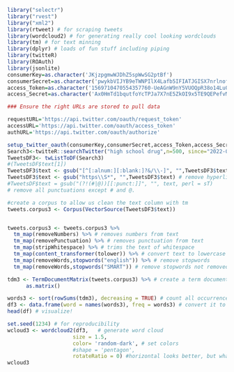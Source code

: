 ```r
library("selectr")
library("rvest")
library("xml2")
library(rtweet) # for scraping tweets
library(wordcloud2) # for generating really cool looking wordclouds
library(tm) # for text minning
library(dplyr) # loads of fun stuff including piping
library(twitteR)
library(ROAuth)
library(jsonlite)
consumerKey=as.character('JKjzpgmwWJDhZ5spWwSG2ptBf')
consumerSecret=as.character('pwykbVIJYB9eTWNPIlX4Lafb5IFIATJGISX7nrlnof1xEl963x')
access_Token=as.character('1569710470554357760-UeAGnW9nY5VUOQpR38o14Lu0u1m01X')
access_Secret=as.character('Ax0HmTd1bqutfoYcTPJa7X7nE5ZkOI9x5TE9QEPefvM0l')

### Ensure the right URLs are stored to pull data

requestURL='https://api.twitter.com/oauth/request_token'
accessURL='https://api.twitter.com/oauth/access_token'
authURL='https://api.twitter.com/oauth/authorize'

setup_twitter_oauth(consumerKey,consumerSecret,access_Token,access_Secret)
Search3<-twitteR::searchTwitter("high school drug",n=500, since="2022-01-01")
TweetsDF3<- twListToDF(Search3)
#(TweetsDF$text[1])
TweetsDF3$text <- gsub("[^[:alnum:][:blank:]?&/\\-]", "",TweetsDF3$text) # remove alphanumeric characters 
TweetsDF3$text <- gsub("https\\S*", "",TweetsDF3$text) # remove hyperlinks
#TweetsDF$text = gsub("(?!(#|@))[[:punct:]]", "", text, perl = sT) 
# remove all punctuations except # and @. 

#create a corpus to allow us clean the text column with tm
tweets.corpus3 <- Corpus(VectorSource(TweetsDF3$text))


tweets.corpus3 <- tweets.corpus3 %>%
  tm_map(removeNumbers) %>% # removes numbers from text
  tm_map(removePunctuation) %>% # removes punctuation from text
  tm_map(stripWhitespace) %>% # trims the text of whitespace
  tm_map(content_transformer(tolower)) %>% # convert text to lowercase
  tm_map(removeWords,stopwords("english")) %>% # remove stopwords
  tm_map(removeWords,stopwords("SMART")) # remove stopwords not removed from previous line

tdm3 <- TermDocumentMatrix(tweets.corpus3) %>% # create a term document matrix
      as.matrix()

words3 <- sort(rowSums(tdm3), decreasing = TRUE) # count all occurrences of each word and group them
df3 <- data.frame(word = names(words3), freq = words3) # convert it to a dataframe
head(df) # visualize!

set.seed(1234) # for reproducibility
wcloud3 <- wordcloud2(df3,   # generate word cloud
                     size = 1.5,
                     color= 'random-dark', # set colors
                     #shape = 'pentagon',
                     rotateRatio = 0) #horizontal looks better, but what do you think?
wcloud3
```

